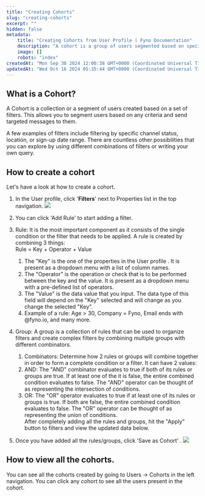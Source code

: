 ```yaml
---
title: "Creating Cohorts"
slug: "creating-cohorts"
excerpt: ""
hidden: false
metadata:
    title: "Creating Cohorts from User Profile | Fyno Documentation"
    description: "A cohort is a group of users segmented based on specific filters, allowing for targeted messaging, and can be created by applying rules and groups of conditions in the user profile, with all cohorts viewable under the Users -> Cohorts section."
    image: []
    robots: "index"
createdAt: "Mon Sep 30 2024 12:00:38 GMT+0000 (Coordinated Universal Time)"
updatedAt: "Wed Oct 16 2024 05:35:44 GMT+0000 (Coordinated Universal Time)"
---
```


## What is a Cohort?

A Cohort is a collection or a segment of users created based on a set of filters. This allows you to segment users based on any criteria and send targeted messages to them.

A few examples of filters include filtering by specific channel status, location, or sign-up date range. There are countless other possibilities that you can explore by using different combinations of filters or writing your own query.

## How to create a cohort

Let's have a look at how to create a cohort.

1. In the User profile, click '**Filters**' next to Properties list in the top navigation.
   ![](https://files.readme.io/fc6e765423e47a8d891ce6701917f6f0918253da2d692d59fa67db394d3e257b-Screenshot_2024-10-16_at_10.33.39_AM.png)

2. You can click 'Add Rule' to start adding a filter.

3. Rule: It is the most important component as it consists of the single condition or the filter that needs to be applied. A rule is created by combining 3 things:  
   Rule = Key + Operator + Value

    1. The "Key" is the one of the properties in the User profile . It is present as a dropdown menu with a list of column names.
    2. The "Operator" is the operation or check that is to be performed between the key and the value. It is present as a dropdown menu with a pre-defined list of operators.
    3. The "Value" is the data value that you input. The data type of this field will depend on the "Key" selected and will change as you change the selected "Key".
    4. Example of a rule: Age > 30, Company = Fyno, Email ends with @fyno.io, and many more.

4. Group: A group is a collection of rules that can be used to organize filters and create complex filters by combining multiple groups with different combinators.

    1. Combinators: Determine how 2 rules or groups will combine together in order to form a complete condition or a filter. It can have 2 values:
    2. AND: The "AND" combinator evaluates to true if both of its rules or groups are true. If at least one of the it is false, the entire combined condition evaluates to false. The "AND" operator can be thought of as representing the intersection of conditions.
    3. OR: The "OR" operator evaluates to true if at least one of its rules or groups is true. If both are false, the entire combined condition evaluates to false. The "OR" operator can be thought of as representing the union of conditions.  
       After completely adding all the rules and groups, hit the "Apply" button to filters and view the updated data below.

5. Once you have added all the rules/groups, click 'Save as Cohort' .
   ![](https://files.readme.io/a661867e532e41d7b2a1216f0a67b66e9acbd8895ee4b924d89762747fb458e2-Screenshot_2024-10-16_at_10.41.23_AM.png)

## How to view all the cohorts.

You can see all the cohorts created by going to Users -> Cohorts in the left navigation. You can click any cohort to see all the users present in the cohort.
